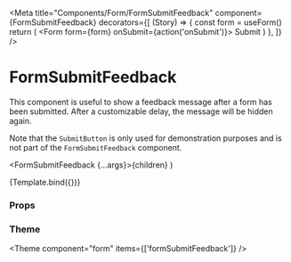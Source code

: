 
<Meta
  title="Components/Form/FormSubmitFeedback"
  component={FormSubmitFeedback}
  decorators={[
    (Story) => {
      const form = useForm()
      return (
        <Form form={form} onSubmit={action('onSubmit')}>
          <Story />
          <SubmitButton className="mt-4">Submit</SubmitButton>
        </Form>
      )
    },
  ]}
/>

# FormSubmitFeedback

This component is useful to show a feedback message after a form has been submitted.
After a customizable delay, the message will be hidden again.

Note that the `SubmitButton` is only used for demonstration purposes and is not part of the `FormSubmitFeedback` component.

  <FormSubmitFeedback {...args}>{children}</FormSubmitFeedback>
)

<Canvas>
  <Story
    name="Default"
    argTypes={{
      icon: {
        options: ['None', 'CheckCircle', 'Save'],
        mapping: {
          None: null,
          CheckCircle: IconCheckCircle,
          Save: IconSave,
        },
        control: { type: 'select' },
      },
    }}
  >
    {Template.bind({})}
  </Story>
</Canvas>

### Props

<ArgsTable story="Default" />

### Theme

<Theme component="form" items={['formSubmitFeedback']} />
